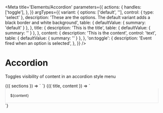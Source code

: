 
<Meta
  title='Elements/Accordion'
  parameters={{
    actions: {
      handles: ['toggle'],
    },
  }}
  argTypes={{
    variant: {
      options: ['default', ''],
      control: { type: 'select' },
      description:
        'These are the options. The default variant adds a black border and white background',
      table: { defaultValue: { summary: 'default' } },
    },
    title: {
      description: 'This is the title',
      table: { defaultValue: { summary: '' } },
    },
    content: {
      description: 'This is the content',
      control: 'text',
      table: { defaultValue: { summary: '' } },
    },
    'on:toggle': {
      description: 'Event fired when an option is selected',
    },
  }}
/>

# Accordion

Toggles visibility of content in an accordion style menu

<Canvas>
  <Story
    name='Accordion'
    args={{
      sections: [
        { title: 'Section 1', content: 'Content 1' },
        { title: 'Section 2', content: 'Content 2' },
        { title: 'Section 3', content: 'Content 3', open: 'true' },
      ],
    }}
  >
    {({ sections }) => `
      <v-accordion sections='${JSON.stringify(sections)}' />
    `}
  </Story>
</Canvas>

<Canvas>
  <Story
    name='Header slot'
    args={{
      title: 'Motor 1',
      content:
        'Motor one was concieved and executed at Bell Labs in 1972 under the guidance of lead director Dennis Richie and Superviser Wallace Breen.',
    }}
  >
    {({ title, content }) => `
<v-collapse
  title='${title}'
>
  <v-badge slot='header' label='Inactive'></v-badge>
  <div style='font-size: 12px; padding: 1rem; border: 1px solid #e4e4e6; border-top: none;'>${content}</div>
</v-collapse>
    `}
  </Story>
</Canvas>


